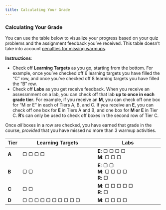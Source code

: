 ```yaml
---
title: Calculating Your Grade
---
```



### Calculating Your Grade

You can use the table below to visualize your progress based on your quiz problems and the assignment feedback you've received. [This table doesn't take into account [penalties for missing warmups](#assessment-of-warmups).]{.aside}

**Instructions**: 

- Check off **Learning Targets** as you go, starting from the bottom. For example, once you've checked off 6 learning targets you have filled the "C" row, and once you've checked off 8 learning targets you have filled the "B" row. 
- Check off **Labs** as you get receive feedback. When you receive an assessmment on a lab, you can check off that lab **up to once in each grade tier**. For example, if you receive an **M**, you can check off one box for "M or E" in each of Tiers A, B, and C. If you receive an **E**, you can check off one box for **E** in Tiers A and B, and one box for **M or E** in Tier C. **R**'s can only be used to check off boxes in the second row of Tier C. 

Once *all* boxes in a row are checked, you have earned that grade in the course, *provided* that you have missed no more than 3 warmup activities.  



+-----+-----------------------------------+-------------------------------+
|Tier | Learning Targets                  | Labs                          |
+:====+===================================+===============================+
|**A**|   &#9634; &#9634; &#9634; &#9634; | **E**: &#9634; &#9634;        |
|     |                                   |  &#9634; &#9634;<br>          |
|     |                                   | **M**: &#9634; &#9634;        |
|     |                                   | &#9634;                       |
|     |                                   |                               |
+-----+-----------------------------------+-------------------------------+
|**B**|   &#9634; &#9634;                 | **E**: &#9634; &#9634;<br>    |
|     |                                   | **M**: &#9634; &#9634;        |
|     |                                   | &#9634; &#9634;       <br>    |
|     |                                   | **R**: &#9634;                |
|     |                                   |                               |
+-----+-----------------------------------+-------------------------------+
|**C**|   &#9634; &#9634;                 | **M**: &#9634; &#9634;        |
|     |                                   | &#9634; &#9634;               |
|     |                                   | &#9634; <br>                  |
|     |                                   | **R**: &#9634;                |
+-----+-----------------------------------+-------------------------------+
|**D**|   &#9634; &#9634; &#9634; &#9634; | **M**: &#9634; &#9634;        |
|     |   &#9634; &#9634; &#9634;         | &#9634; &#9634;               |
|     |   &#9634; &#9634; &#9634;         |                               |
+-----+-----------------------------------+-------------------------------+
